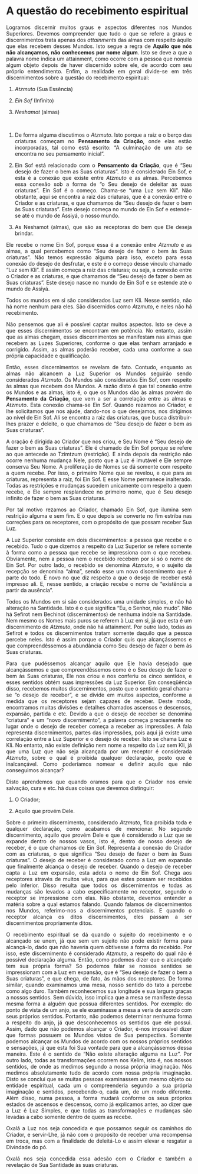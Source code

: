 # A questão do recebimento espiritual

::: {style="text-align: justify"}

 Logramos discernir muitos graus e aspectos diferentes nos Mundos Superiores. Devemos compreender que tudo o que se refere a graus e discernimentos trata apenas dos *attainments* das almas com respeito àquilo que elas recebem desses Mundos. Isto segue a regra de **Aquilo que nós não alcançamos, não conhecemos por nome algum**. Isto se deve a que a palavra nome indica um attainment, como ocorre com a pessoa que nomeia algum objeto depois de haver discernido sobre ele, de acordo com seu próprio entendimento. Enfim, a realidade em geral divide-se em três discernimentos sobre a questão do recebimento espiritual:



1. *Atzmuto* (Sua Essência)

2. *Ein Sof* (Infinito)

3. *Neshamot* (almas)  

<br>

1. De forma alguma discutimos o *Atzmuto*. Isto porque a raiz e o berço das criaturas começam no **Pensamento da Criação**, onde elas estão incorporadas, tal como está escrito: “A culminação de um ato se encontra no seu pensamento inicial”.



2. Ein Sof está relacionado com o **Pensamento da Criação**, que é “Seu desejo de fazer o bem as Suas criaturas”. Isto é considerado Ein Sof, e esta é a conexão que existe entre *Atzmuto* e as almas. Percebemos essa conexão sob a forma de “o Seu desejo de deleitar as suas criaturas”. Ein Sof é o começo. Chama-se “uma Luz sem Kli”. Não obstante, aqui se encontra a raiz das criaturas, que é a conexão entre o Criador e as criaturas, e que chamamos de “Seu desejo de fazer o bem às Suas criaturas”. Este desejo começa no mundo de Ein Sof e estende-se até o mundo de Assiyá, o nosso mundo.



3. As Neshamot (almas), que são as receptoras do bem que Ele deseja brindar.



Ele recebe o nome Ein Sof, porque essa é a conexão entre *Atzmuto* e as almas, a qual percebemos como “Seu desejo de fazer o bem às Suas criaturas”. Não temos expressão alguma para isso, exceto para essa conexão do desejo de desfrutar, e este é o começo desse vínculo chamado “Luz sem Kli”. E assim começa a raiz das criaturas; ou seja, a conexão entre o Criador e as criaturas, e que chamamos de “Seu desejo de fazer o bem as Suas criaturas”. Este desejo nasce no mundo de Ein Sof e se estende até o mundo de Assiyá.

Todos os mundos em si são considerados Luz sem Kli. Nesse sentido, não há nome nenhum para eles. São discernidos como *Atzmuto*, e neles não há recebimento.



Não pensemos que ali é possível captar muitos aspectos. Isto se deve a que esses discernimentos se encontram em potência. No entanto, assim que as almas chegam, esses discernimentos se manifestam nas almas que recebem as Luzes Superiores, conforme o que elas tenham arranjado e corrigido. Assim, as almas poderão receber, cada uma conforme a sua própria capacidade e qualificação.



Então, esses discernimentos se revelam de fato. Contudo, enquanto as almas não alcancem a Luz Superior os Mundos seguirão sendo considerados *Atzmuto*. Os Mundos são considerados Ein Sof, com respeito às almas que recebem dos Mundos. A razão disto é que tal conexão entre os Mundos e as almas, isto é, o que os Mundos dão às almas provém do **Pensamento da Criação**, que vem a ser a correlação entre as almas e *Atzmuto*. Esta conexão chama-se Ein Sof. Quando rezamos ao Criador, e lhe solicitamos que nos ajude, dando-nos o que desejamos, nos dirigimos ao nível de Ein Sof. Ali se encontra a raiz das criaturas, que busca distribuir-lhes prazer e deleite, o que chamamos de “Seu desejo de fazer o bem as Suas criaturas”.

  A oração é dirigida ao Criador que nos criou, e Seu Nome é “Seu desejo de fazer o bem as Suas criaturas”. Ele é chamado de Ein Sof porque se refere ao que antecede ao Tzimtzum (restrição). E ainda depois da restrição não ocorre nenhuma mudança Nele, posto que a Luz é imutável e Ele sempre conserva Seu Nome. A proliferação de Nomes se dá somente com respeito a quem recebe. Por isso, o primeiro Nome que se revelou, e que para as criaturas, representa a raiz, foi Ein Sof. E esse Nome permanece inalterado. Todas as restrições e mudanças sucedem unicamente com respeito a quem recebe, e Ele sempre resplandece no primeiro nome, que é Seu desejo infinito de fazer o bem as Suas criaturas.



Por tal motivo rezamos ao Criador, chamado Ein Sof, que ilumina sem restrição alguma e sem fim. E o que depois se converte no fim estriba nas correções para os receptores, com o propósito de que possam receber Sua Luz.



  A Luz Superior consiste em dois discernimentos: a pessoa que recebe e o recebido. Tudo o que dizemos a respeito da Luz Superior se refere somente à forma como a pessoa que recebe se impressiona com o que recebeu. Obviamente, nem a pessoa nem o recebido recebem por si só o nome de Ein Sof. Por outro lado, o recebido se denomina *Atzmuto*, e o sujeito da recepção se denomina “alma”, sendo esse um novo discernimento que é parte do todo. É novo no que diz respeito a que o desejo de receber está impresso ali. E, nesse sentido, a criação recebe o nome de “existência a partir da ausência”.

           

  Todos os Mundos em si são considerados uma unidade simples, e não há alteração na Santidade. Isto é o que significa “Eu, o Senhor, não mudo”. Não há Sefirot nem Bechinot (discernimentos) de nenhuma índole na Santidade. Nem mesmo os Nomes mais puros se referem à Luz em si, já que esta é um discernimento de *Atzmuto*, onde não há attainment. Por outro lado, todas as Sefirot e todos os discernimentos tratam somente daquilo que a pessoa percebe neles. Isto é assim porque o Criador quis que alcançássemos e que compreendêssemos a abundância como Seu desejo de fazer o bem às Suas criaturas.



  Para que pudéssemos alcançar aquilo que Ele havia desejado que alcançássemos e que compreendêssemos como é o Seu desejo de fazer o bem às Suas criaturas, Ele nos criou e nos conferiu os cinco sentidos, e esses sentidos obtém suas impressões da Luz Superior. Em conseqüência disso, recebemos muitos discernimentos, posto que o sentido geral chama-se “o desejo de receber”, e se divide em muitos aspectos, conforme a medida que os receptores sejam capazes de receber. Deste modo, encontramos muitas divisões e detalhes chamados ascensos e descensos, expansão, partida e etc. Devido a que o desejo de receber se denomina “criatura” e um “novo discernimento”, a palavra começa precisamente no lugar onde o desejo de receber começa a receber as impressões. A fala representa discernimentos, partes das impressões, pois aqui já existe uma correlação entre a Luz Superior e o desejo de receber. Isto se chama Luz e Kli. No entanto, não existe definição nem nome a respeito da Luz sem Kli, já que uma Luz que não seja alcançada por um receptor é considerada *Atzmuto*, sobre o qual é proibida qualquer declaração, posto que é inalcançável. Como poderíamos nomear e definir aquilo que não conseguimos alcançar?



Disto aprendemos que quando oramos para que o Criador nos envie salvação, cura e etc. há duas coisas que devemos distinguir:



1) O Criador;



2) Aquilo que provém Dele.



Sobre o primeiro discernimento, considerado *Atzmuto*, fica proibida toda e qualquer declaração, como acabamos de mencionar. No segundo discernimento, aquilo que provém Dele e que é considerado a Luz que se expande dentro de nossos vasos, isto é, dentro de nosso desejo de receber, é o que chamamos de Ein Sof. Representa a conexão do Criador com as criaturas, o que significa “Seu desejo de fazer o bem às Suas criaturas”. O desejo de receber é considerado como a Luz em expansão que finalmente alcança o desejo de receber. Quando o desejo de receber capta a Luz em expansão, esta adota o nome de Ein Sof. Chega aos receptores através de muitos véus, para que estes possam ser recebidos pelo inferior. Disso resulta que todos os discernimentos e todas as mudanças são levados a cabo especificamente no receptor, segundo o receptor se impressione com elas. Não obstante, devemos entender a matéria sobre a qual estamos falando. Quando falamos de discernimentos nos Mundos, referimo-nos a discernimentos potenciais. E quando o receptor alcança os ditos discernimentos, eles passam a ser discernimentos propriamente ditos.



O recebimento espiritual se dá quando o sujeito do recebimento e o alcançado se unem, já que sem um sujeito não pode existir forma para alcançá-lo, dado que não haveria quem obtivesse a forma do recebido. Por isso, este discernimento é considerado *Atzmuto*, a respeito do qual não é possível declaração alguma. Então, como podemos dizer que o alcançado tem sua própria forma? Só podemos falar se nossos sentidos se impressionam com a Luz em expansão, que é “Seu desejo de fazer o bem a Suas criaturas”, e que chega, de fato, às mãos dos receptores. De forma similar, quando examinamos uma mesa, nosso sentido do tato a percebe como algo duro. Também reconhecemos sua longitude e sua largura graças a nossos sentidos. Sem dúvida, isso implica que a mesa se manifeste dessa mesma forma a alguém que possua diferentes sentidos. Por exemplo: do ponto de vista de um anjo, se ele examinasse a mesa a veria de acordo com seus próprios sentidos. Portanto, não podemos determinar nenhuma forma a respeito do anjo, já que desconhecemos os sentidos que ele possui. Assim, dado que não podemos alcançar o Criador, é-nos impossível dizer que formas possuem os Mundos vistos de Sua perspectiva. Somente podemos alcançar os Mundos de acordo com os nossos próprios sentidos e sensações, já que esta foi Sua vontade para que a alcançássemos dessa maneira. Este é o sentido de “Não existe alteração alguma na Luz”. Por outro lado, todas as transformações ocorrem nos Kelim, isto é, nos nossos sentidos, de onde as medimos segundo a nossa própria imaginação. Nós medimos absolutamente tudo de acordo com nossa própria imaginação. Disto se conclui que se muitas pessoas examinassem um mesmo objeto ou entidade espiritual, cada um o compreenderia segundo a sua própria imaginação e sentidos, percebendo-o, cada um, de um modo diferente. Além disso, numa pessoa, a forma mudará conforme os seus próprios estados de ascensos e descensos, como já explicamos antes, ao dizer que a Luz é Luz Simples, e que todas as transformações e mudanças são levadas a cabo somente dentro de quem as recebe.



Oxalá a Luz nos seja concedida e que possamos seguir os caminhos do Criador, e servir-Lhe, já não com o propósito de receber uma recompensa em troca, mas com a finalidade de deleitá-Lo e assim elevar e resgatar a Divindade do pó.



Oxalá nos seja concedida essa adesão com o Criador e também a revelação de Sua Santidade às suas criaturas.
  
:::
